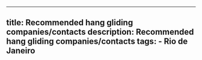 ---
  title: Recommended hang gliding companies/contacts
  description: Recommended hang gliding companies/contacts
  tags:
    - Rio de Janeiro
  ---